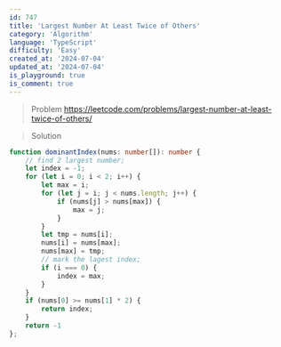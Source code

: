 ```yaml
---
id: 747
title: 'Largest Number At Least Twice of Others'
category: 'Algorithm'
language: 'TypeScript'
difficulty: 'Easy'
created_at: '2024-07-04'
updated_at: '2024-07-04'
is_playground: true
is_comment: true
---
```


> Problem
https://leetcode.com/problems/largest-number-at-least-twice-of-others/

> Solution

``` typescript
function dominantIndex(nums: number[]): number {
    // find 2 largest number;
    let index = -1;
    for (let i = 0; i < 2; i++) {
        let max = i;
        for (let j = i; j < nums.length; j++) {
            if (nums[j] > nums[max]) {
                max = j;
            }
        }
        let tmp = nums[i];
        nums[i] = nums[max];
        nums[max] = tmp;
        // mark the lagest index;
        if (i === 0) {
            index = max;
        }
    }
    if (nums[0] >= nums[1] * 2) {
        return index;
    }
    return -1
};
```
